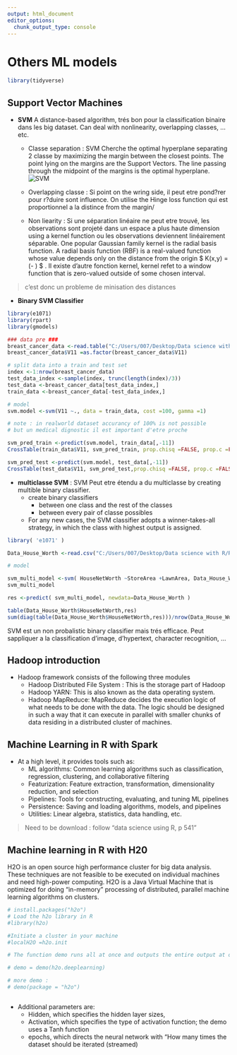 ```yaml
---
output: html_document
editor_options: 
  chunk_output_type: console
---
```

# Others ML models
```r
library(tidyverse)
```

## Support Vector Machines
  - **SVM** A distance-based algorithm, trés bon pour la classification binaire dans les big dataset. Can deal with nonlinearity, overlapping classes, ... etc.
    - Classe separation : SVM Cherche the optimal hyperplane separating 2 classe by maximizing the margin between the closest points. The point lying on the margins are the Support Vectors. The line passing through the midpoint of the margins is the optimal hyperplane. 
![SVM](C:/Users/007/Desktop/Data science with R/R/img/SVM.PNG)

    - Overlapping classe : Si point on the wring side, il peut etre pond?rer pour r?duire sont influence. On utilise the Hinge loss function qui est proportionnel a la distince from the margin/
    - Non liearity : Si une séparation linéaire ne peut etre trouvé, les observations sont projeté dans un espace a plus haute dimension using a kernel function ou les observations deviennent linéairement séparable. One popular Gaussian family kernel is the radial basis function. A radial basis  function (RBF) is a real-valued function whose value depends only on the distance from the origin  $ K(x,y) =  \exp(- \frac{||x-y||?}{2s?}) $ . Il existe d'autre fonction kernel, kernel refet to a window function that is zero-valued outside of some chosen interval.

> c'est donc un probleme de minisation des distances

  - **Binary SVM Classifier** 

```r
library(e1071)
library(rpart)
library(gmodels)

### data pre ###
breast_cancer_data <-read.table("C:/Users/007/Desktop/Data science with R/R/Dataset/Chapter 6/breast-cancer-wisconsin.data.txt",sep=",")
breast_cancer_data$V11 =as.factor(breast_cancer_data$V11)

# split data into a train and test set
index <-1:nrow(breast_cancer_data)
test_data_index <-sample(index, trunc(length(index)/3))
test_data <-breast_cancer_data[test_data_index,]
train_data <-breast_cancer_data[-test_data_index,]

# model
svm.model <-svm(V11 ~., data = train_data, cost =100, gamma =1)

# note : in realworld dataset accurancy of 100% is not possible 
# but un medical dignostic il est important d'etre proche

svm_pred_train <-predict(svm.model, train_data[,-11])
CrossTable(train_data$V11, svm_pred_train, prop.chisq =FALSE, prop.c =FALSE, prop.r =FALSE, dnn =c('actual default', 'predicted default'))

svm_pred_test <-predict(svm.model, test_data[,-11])
CrossTable(test_data$V11, svm_pred_test,prop.chisq =FALSE, prop.c =FALSE, prop.r =FALSE, dnn =c('actual default', 'predicted default'))
```

  - **multiclasse SVM** : SVM Peut etre étendu a du multiclasse by creating multible binary classifier.
    - create binary classifiers
      - between one class and the rest of the classes
      - between every pair of classe possibles
    - For any new cases, the SVM classifier adopts a winner-takes-all strategy, in which the class with highest output is assigned.

```r
library( 'e1071' )

Data_House_Worth <-read.csv("C:/Users/007/Desktop/Data science with R/R/Dataset/Chapter 6//House Worth Data.csv",header=TRUE)

# model

svm_multi_model <-svm( HouseNetWorth ~StoreArea +LawnArea, Data_House_Worth )
svm_multi_model

res <-predict( svm_multi_model, newdata=Data_House_Worth )

table(Data_House_Worth$HouseNetWorth,res)
sum(diag(table(Data_House_Worth$HouseNetWorth,res)))/nrow(Data_House_Worth)
```

SVM est un non probalistic binary classifier mais trés efficace. Peut sappliquer a la classification d'image, d'hypertext, character recognition, ...

## Hadoop introduction   

  - Hadoop framework consists of the following three modules
    - Hadoop Distributed File System : This is the storage part of Hadoop 
    - Hadoop YARN: This is also known as the data operating system. 
    - Hadoop MapReduce: MapReduce decides the execution logic of what needs to be done with the data. The logic should be designed in such a way that it can execute in parallel with smaller chunks of data residing in a distributed cluster of machines.

## Machine Learning in R with Spark 
  - At a high level, it provides tools such as:
    - ML algorithms: Common learning algorithms such as classification, regression, clustering, and collaborative filtering
    - Featurization: Feature extraction, transformation, dimensionality reduction, and selection
    - Pipelines: Tools for constructing, evaluating, and tuning ML pipelines
    - Persistence: Saving and loading algorithms, models, and pipelines
    - Utilities: Linear algebra, statistics, data handling, etc.

> Need to be download : follow "data science using R, p 541"
 
## Machine learning in R with H20
H2O  is an open source high performance cluster for big data analysis. These techniques are not feasible to be executed on individual machines and need high-power computing. H2O is a Java Virtual Machine that is optimized for doing “in-memory” processing of distributed, parallel machine learning algorithms on clusters. 


```r
# install.packages("h2o")
# Load the h2o library in R
#library(h2o)

#Initiate a cluster in your machine
#localH2O =h2o.init

# The function demo runs all at once and outputs the entire output at one go. However, for better understanding of what the function does, we have split the output and explainedeach part in detail.

# demo = demo(h2o.deeplearning)

# more demo : 
# demo(package = "h2o")



```

  - Additional parameters are:
    - Hidden, which specifies the hidden layer sizes,
    - Activation, which specifies the type of activation function; the demo uses a Tanh function
    - epochs, which directs the neural network with “How many times the dataset should be iterated (streamed)  
  
